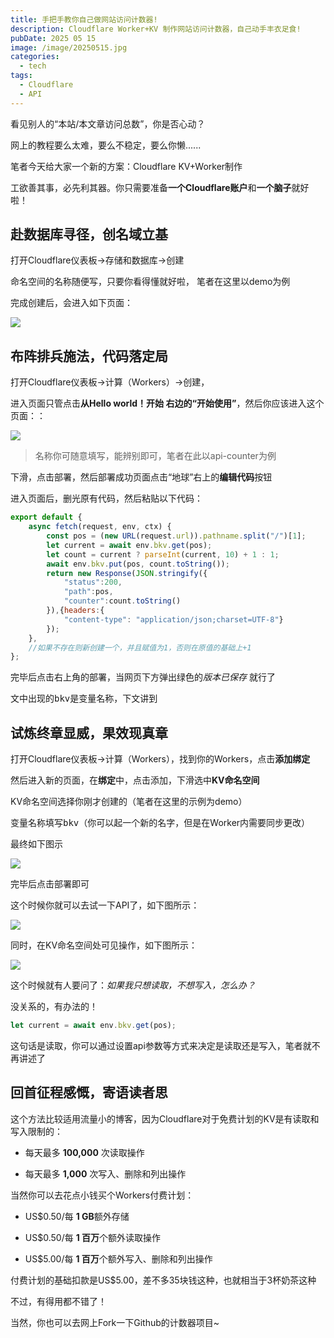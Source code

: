 ---
title: 手把手教你自己做网站访问计数器!
description: Cloudflare Worker+KV 制作网站访问计数器，自己动手丰衣足食!
pubDate: 2025 05 15
image: /image/20250515.jpg
categories:
  - tech
tags:
  - Cloudflare
  - API
---


看见别人的“本站/本文章访问总数”，你是否心动？

网上的教程要么太难，要么不稳定，要么你懒......

笔者今天给大家一个新的方案：Cloudflare KV+Worker制作

工欲善其事，必先利其器。你只需要准备**一个Cloudflare账户**和**一个脑子**就好啦！

## 赴数据库寻径，创名域立基

打开Cloudflare仪表板→存储和数据库→创建

命名空间的名称随便写，只要你看得懂就好啦，
笔者在这里以demo为例

完成创建后，会进入如下页面：

![](/image/20250515-01.png)

## 布阵排兵施法，代码落定局

打开Cloudflare仪表板→计算（Workers）→创建，

进入页面只管点击**从Hello world！开始 右边的“开始使用”**，然后你应该进入这个页面：：

![](/image/20250515-02.png)

> 名称你可随意填写，能辨别即可，笔者在此以api-counter为例

下滑，点击部署，然后部署成功页面点击“地球”右上的**编辑代码**按钮

进入页面后，删光原有代码，然后粘贴以下代码：

```javascript
export default {
	async fetch(request, env, ctx) {
		const pos = (new URL(request.url)).pathname.split("/")[1];
		let current = await env.bkv.get(pos);
		let count = current ? parseInt(current, 10) + 1 : 1;
		await env.bkv.put(pos, count.toString());
		return new Response(JSON.stringify({
			"status":200,
			"path":pos,
			"counter":count.toString()
		}),{headers:{
			"content-type": "application/json;charset=UTF-8"}
		});
	},
	//如果不存在则新创建一个，并且赋值为1，否则在原值的基础上+1
};
```

完毕后点击右上角的部署，当网页下方弹出绿色的*版本已保存* 就行了

文中出现的<Kbd>bkv</Kbd>是变量名称，下文讲到

## 试炼终章显威，果效现真章

打开Cloudflare仪表板→计算（Workers），找到你的Workers，点击**添加绑定**

然后进入新的页面，在**绑定**中，点击添加，下滑选中**KV命名空间**

KV命名空间选择你刚才创建的（笔者在这里的示例为demo）

变量名称填写<Kbd>bkv</Kbd>（你可以起一个新的名字，但是在Worker内需要同步更改）

最终如下图示

![](/image/20250515-03.png)

完毕后点击部署即可

这个时候你就可以去试一下API了，如下图所示：

![](/image/20250515-04.png)

同时，在KV命名空间处可见操作，如下图所示：

![](/image/20250515-05.png)

这个时候就有人要问了：*如果我只想读取，不想写入，怎么办？*

没关系的，有办法的！

```javascript
let current = await env.bkv.get(pos);
```

这句话是读取，你可以通过设置api参数等方式来决定是读取还是写入，笔者就不再讲述了

## 回首征程感慨，寄语读者思

这个方法比较适用流量小的博客，因为Cloudflare对于免费计划的KV是有读取和写入限制的：

+ 每天最多 **100,000** 次读取操作

+ 每天最多 **1,000** 次写入、删除和列出操作

当然你可以去花点小钱买个Workers付费计划：

+ US$0.50/每 **1 GB**额外存储

+ US$0.50/每 **1 百万**个额外读取操作

+ US$5.00/每 **1 百万**个额外写入、删除和列出操作

付费计划的基础扣款是US$5.00，差不多35块钱这种，也就相当于3杯奶茶这种

不过，有得用都不错了！

当然，你也可以去网上Fork一下Github的计数器项目~